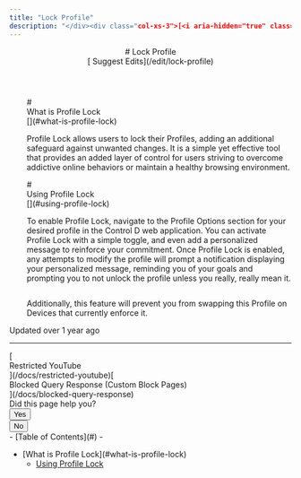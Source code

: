 ```yaml
---
title: "Lock Profile"
description: "</div><div class="col-xs-3">[<i aria-hidden="true" class="icon icon-edit"></i> Suggest Edits](/edit/lock-profile)</div></div></header><div class="grid-container-fluid" id="content-container"><section class="content-body grid-75"><div dehydrated="# <div class=&quot;heading-anchor anchor waypoint&quot; id=&quot;what-is-profile-lock&quot;></div><div class=&quot;heading-text&quot;><div id=&quot;section-what-is-profile-lock&quot; class=&quot;heading-anchor_backwardsCompatibility&quot;></div>What is Profile Lock</div><Link aria-label=&quot;Skip link to What is Profile Lock&quot; class=&quot;heading-anchor-icon fa fa-anchor&quot; href=&quot;#what-is-profile-lock&quot;></Link>"
---
```


<header id="content-head"><div class="row clearfix"><div class="col-xs-9"># Lock Profile

</div><div class="col-xs-3">[<i aria-hidden="true" class="icon icon-edit"></i> Suggest Edits](/edit/lock-profile)</div></div></header><div class="grid-container-fluid" id="content-container"><section class="content-body grid-75"><div dehydrated="# <div class=&quot;heading-anchor anchor waypoint&quot; id=&quot;what-is-profile-lock&quot;></div><div class=&quot;heading-text&quot;><div id=&quot;section-what-is-profile-lock&quot; class=&quot;heading-anchor_backwardsCompatibility&quot;></div>What is Profile Lock</div><Link aria-label=&quot;Skip link to What is Profile Lock&quot; class=&quot;heading-anchor-icon fa fa-anchor&quot; href=&quot;#what-is-profile-lock&quot;></Link>

<p>Profile Lock allows users to lock their Profiles, adding an additional safeguard against unwanted changes. It is a simple yet effective tool that provides an added layer of control for users striving to overcome addictive online behaviors or maintain a healthy browsing environment.</p>
# <div class=&quot;heading-anchor anchor waypoint&quot; id=&quot;using-profile-lock&quot;></div><div class=&quot;heading-text&quot;><div id=&quot;section-using-profile-lock&quot; class=&quot;heading-anchor_backwardsCompatibility&quot;></div>Using Profile Lock</div><Link aria-label=&quot;Skip link to Using Profile Lock&quot; class=&quot;heading-anchor-icon fa fa-anchor&quot; href=&quot;#using-profile-lock&quot;></Link>

<p>To enable Profile Lock, navigate to the Profile Options section for your desired profile in the Control D web application. You can activate Profile Lock with a simple toggle, and even add a personalized message to reinforce your commitment. Once Profile Lock is enabled, any attempts to modify the profile will prompt a notification displaying your personalized message, reminding you of your goals and prompting you to not unlock the profile unless you really, really mean it.</p>
<span aria-label=&quot;&quot; class=&quot;img lightbox closed&quot; role=&quot;button&quot; tabindex=&quot;0&quot;><span class=&quot;lightbox-inner&quot;><Image alt=&quot;&quot; loading=&quot;lazy&quot; src=&quot;https://files.readme.io/fa288a7-4548d4e5a7ed34d4e0d70efabaa93997.gif&quot; align=&quot;center&quot; class=&quot;&quot; caption=&quot;&quot; height=&quot;auto&quot; title=&quot;&quot; width=&quot;auto&quot;/></span></span>
<p>Additionally, this feature will prevent you from swapping this Profile on Devices that currently enforce it.</p>" style="margin-left:31px" class="rm-Markdown markdown-body rm-Markdown markdown-body ng-non-bindable" data-testid="RDMD"># <div class="heading-anchor anchor waypoint" id="what-is-profile-lock"></div><div class="heading-text"><div id="section-what-is-profile-lock" class="heading-anchor_backwardsCompatibility"></div>What is Profile Lock</div>[](#what-is-profile-lock)

<p>Profile Lock allows users to lock their Profiles, adding an additional safeguard against unwanted changes. It is a simple yet effective tool that provides an added layer of control for users striving to overcome addictive online behaviors or maintain a healthy browsing environment.</p>
# <div class="heading-anchor anchor waypoint" id="using-profile-lock"></div><div class="heading-text"><div id="section-using-profile-lock" class="heading-anchor_backwardsCompatibility"></div>Using Profile Lock</div>[](#using-profile-lock)

<p>To enable Profile Lock, navigate to the Profile Options section for your desired profile in the Control D web application. You can activate Profile Lock with a simple toggle, and even add a personalized message to reinforce your commitment. Once Profile Lock is enabled, any attempts to modify the profile will prompt a notification displaying your personalized message, reminding you of your goals and prompting you to not unlock the profile unless you really, really mean it.</p>
<span aria-label="" class="img lightbox closed" role="button" tabindex="0"><span class="lightbox-inner"><Image alt="" loading="lazy" src="https://files.readme.io/fa288a7-4548d4e5a7ed34d4e0d70efabaa93997.gif" align="center" class="" caption="" height="auto" title="" width="auto"></span></span>
<p>Additionally, this feature will prevent you from swapping this Profile on Devices that currently enforce it.</p></div><div class="UpdatedAt"><p class="DateLine "><i class="icon icon-watch"></i>Updated<!-- --> <!-- -->over 1 year ago<!-- --> </p></div><hr class="NextStepsDivider"><nav aria-label="Pagination Controls" class="PaginationControlsjDYuqu8pBMUy rm-Pagination">[<span class="PaginationControls-iconZbaZ3tgyhNmI icon-arrow-left2"></span><div class="PaginationControls-text3qEXHZU00znD PaginationControls-text_left3wBkn4C9R0W_">Restricted YouTube</div>](/docs/restricted-youtube)[<div class="PaginationControls-text3qEXHZU00znD PaginationControls-text_right3EIfWubgRVVP">Blocked Query Response (Custom Block Pages)</div><span class="PaginationControls-iconZbaZ3tgyhNmI icon-arrow-right2"></span>](/docs/blocked-query-response)</nav><div class="rm-PageThumbs PageThumbs"><div class="PageThumbs-helpful">Did this page help you?<div class="PageThumbs-cta"><div class="Dropdown Dropdown_closed"><button aria-haspopup="dialog" class="Button Button_sm PageThumbs-button Dropdown-toggle Button_secondary Button_secondary_text" type="button" aria-expanded="false"><i class="icon icon-thumbs-up-2"></i><span>Yes</span></button></div><div class="Dropdown Dropdown_closed"><button aria-haspopup="dialog" class="Button Button_sm PageThumbs-button Dropdown-toggle Button_secondary Button_secondary_text" type="button" aria-expanded="false"><i class="icon icon-thumbs-down1"></i><span>No</span></button></div></div></div></div></section><section class="content-toc grid-25"><nav>- [<i class="icon icon-text-align-left"></i>Table of Contents](#)
- <ul>
<li>[What is Profile Lock](#what-is-profile-lock)

- [Using Profile Lock](#using-profile-lock)

</li></ul></nav></section></div><div class="ModalWrapper" id="tutorialmodal-root"></div>
